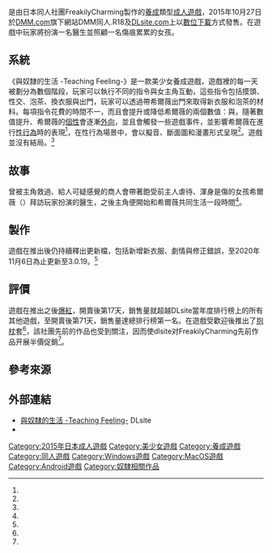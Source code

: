 {{NoteTA
| G1=Games
| G2=IT
|1=zh-tw:透過;zh-cn:通过;
}}
{{Infobox animanga/Headerofja
|title= 與奴隸的生活 -Teaching Feeling-
|image= Teaching_Feeling.jpg
|size= 
|caption=圖中女性為女主角希爾薇
|japanese= 奴隷との生活 -Teaching Feeling-
|english= 
|kana= どれいとのせいかつ -Teaching Feeling-
|romaji= Dorei to no Seikatsu -Teaching Feeling-
|genre= 
}}
{{Infobox animanga/Game
|標題=
|類型=[[養成遊戲|養成遊戲]]
|使用平台=Windows XP/Vista/7/8/10<br>[[Mac_OS_X|Mac OS X]]
|遊戲引擎=
|開發團隊=FreakilyCharming
|代理商=FreakilyCharming
|製作人=
|監製=
|腳本=
|程式=
|音樂=
|美術=ray-days-trash<ref name="官方tumblr2"/>
|遊戲人數=1
|發售日=2015年10月27日<ref name="dlsite販售"/>
|對象年齡=18+
|結局數=
}}
{{Infobox animanga/Footerofja}}
{{vgsname|《與奴隸的生活 -Teaching Feeling-》|ja=奴隷との生活 -Teaching Feeling-}}是由日本同人社團FreakilyCharming製作的[[養成|養成]]類型[[日本成人遊戲|成人遊戲]]，2015年10月27日於[[DMM.com|DMM.com]]旗下網站DMM同人.R18及[[DLsite.com|DLsite.com]]上以[[數位下載|數位下載]]方式發售。在遊戲中玩家將扮演一名醫生並照顧一名傷痕累累的女孩。

== 系統 ==
《與奴隸的生活 -Teaching Feeling-》是一款美少女養成遊戲，遊戲裡的每一天被劃分為數個階段，玩家可以執行不同的指令與女主角互動，這些指令包括摸頭、性交、泡茶、換衣服與出門，玩家可以透過帶希爾薇出門來取得新衣服和泡茶的材料。每項指令花費的時間不一，而且會提升或降低希爾薇的兩個數值：{{nihongo|親密度|親愛度|}}與{{nihongo|淫亂度|淫乱度}}，隨著數值提升、希爾薇的[[個性|個性]]會逐漸[[外向|外向]]，並且會觸發一些遊戲事件，並影響希爾薇在進行[[性行為|性行為]]時的表現<ref name="dlsite販售"/>，在性行為場景中，會以擬音、斷面圖和漫畫形式呈現<ref name="dlsite販售"/>。遊戲並沒有結局。<ref name="dlsite販售"/>

== 故事 ==
曾被主角救過、給人可疑感覺的商人會帶著飽受前主人虐待、渾身是傷的女孩希爾薇（{{jpn|j=シルヴィ}}）拜訪玩家扮演的醫生，之後主角便開始和希爾薇共同生活一段時間<ref name="dlsite販售"/>。

== 製作 ==
遊戲在推出後仍持續釋出更新檔，包括新增新衣服、劇情與修正錯誤，至2020年11月6日為止更新至3.0.19。<ref name="官方tumblr"/>

== 評價 ==
遊戲在推出之後[[網路爆紅事物|爆紅]]，開賣後第17天，銷售量就超越DLsite當年度排行榜上的所有其他遊戲，至開賣後第71天，銷售量達總排行榜第一名。在遊戲受歡迎後推出了[[抱枕|抱枕]]套<ref name="抱枕"/>，該社團先前的作品也受到關注，因而使dlsite对FreakilyCharming先前作品开展半價促銷<ref name="官方dlsite"/>。

== 參考來源 ==
{{reflist|2|refs=
<ref name="dlsite販售">{{cite web|url=http://www.dlsite.com/maniax/work/=/product_id/RJ162718.html/?unique_op=af|publisher=dlsite|title=Teaching Feeling 〜奴隷との生活〜|language=ja|accessdate=2017年2月24日|deadurl=yes|archiveurl=https://web.archive.org/web/20170607015742/http://www.dlsite.com/maniax/work/%3D/product_id/RJ162718.html/?unique_op=af|archivedate=2017年6月7日}}</ref>
<ref name="官方dlsite">{{cite web|url=http://www.dlsite.com/maniax/promo/dorei|publisher=dlsite|title=奴隷との生活 -Teaching Feeling- 特設ページ|language=ja|accessdate=2017年2月24日}}</ref>
<ref name="官方tumblr">{{cite web|url=http://gamefixandupdate.tumblr.com/|publisher=tumblr|title=TeachingFeeling対応用ページ|language=ja|accessdate=2017年2月24日}}</ref>
<ref name="官方tumblr2">{{cite web|url=http://ray-days-trash.tumblr.com/post/80076424325|publisher=tumblr|title=ray-days-trash|language=ja|accessdate=2017年2月24日}}</ref>
<ref name="抱枕">{{cite web|url=https://www.ec-order.com/a-angle/shop/detail/CLE0000038|publisher=a-angle|title=シルヴィとのラブラブな日々 抱き枕カバー|language=ja|accessdate=2017年2月24日}}</ref>
}}

== 外部連結 ==
*[https://www.dlsite.com/maniax/promo/dorei/ 與奴隸的生活 -Teaching Feeling-] {{Wayback|url=https://www.dlsite.com/maniax/promo/dorei/ |date=20210712161513 }} DLsite{{ja}}
*{{vndb}}

{{DEFAULTSORT:Dorei to no Seikatsu}}
[[Category:2015年日本成人遊戲|Category:2015年日本成人遊戲]]
[[Category:美少女遊戲|Category:美少女遊戲]]
[[Category:養成遊戲|Category:養成遊戲]]
[[Category:同人遊戲|Category:同人遊戲]]
[[Category:Windows遊戲|Category:Windows遊戲]]
[[Category:MacOS遊戲|Category:MacOS遊戲]]
[[Category:Android遊戲|Category:Android遊戲]]
[[Category:奴隸相關作品|Category:奴隸相關作品]]